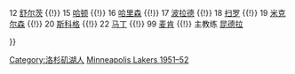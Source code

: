 {{Navbox
|name = 明尼阿波利斯湖人1951–52赛季NBA总冠军
|titlestyle = background:#6495ed; color:#fcb926; border:2px solid #fcb926;
|title = [[洛杉磯湖人|<span style="color:#fcb926;">明尼亞波利斯湖人</span>]] 1951–52赛季NBA总冠军
|list1 = <div>
11 [[卢·希什|希什]] {{!}}
12 [[:en:Howie Schultz|舒尔茨]] {{!}}
15 [[乔·哈顿|哈顿]] {{!}}
16 [[鲍伯·哈里森|哈里森]] {{!}}
17 [[吉姆·波拉德|波拉德]] {{!}}
18 [[:en:Frank Saul (basketball)|扫罗]] {{!}}
19 [[沃恩·米克尔森|米克尔森]] {{!}}
20 [[迈尔·斯科格|斯科格]] {{!}}
22 [[斯莱特·马丁|马丁]] {{!}}
99 [[乔治·迈肯|麦肯]] {{!}}
主教练 [[约翰·昆德拉|昆德拉]]
</div>
}}<noinclude>
{{collapsible option}}
[[Category:洛杉矶湖人]]
[[Category:NBA总冠军导航模板|Minneapolis Lakers 1951–52]]
</noinclude>